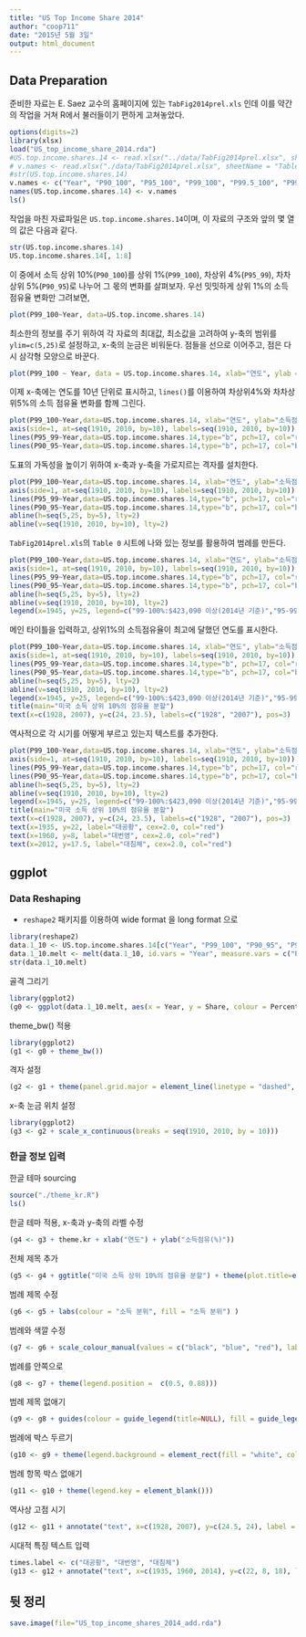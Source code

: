 ```yaml
---
title: "US Top Income Share 2014"
author: "coop711"
date: "2015년 5월 3일"
output: html_document
---
```


## Data Preparation

준비한 자료는  E. Saez 교수의 홈페이지에 있는 `TabFig2014prel.xls` 인데 이를 약간의 작업을 거쳐 R에서 불러들이기 편하게 고쳐놓았다. 

```r
options(digits=2)
library(xlsx)
load("US_top_income_share_2014.rda")
#US.top.income.shares.14 <- read.xlsx("../data/TabFig2014prel.xlsx", sheetIndex = 9, sheetName = "Table A3", startRow = 6, endRow = 107, colIndex = c(1:7, 9:13), header = FALSE)
# v.names <- read.xlsx("./data/TabFig2014prel.xlsx", sheetName = "Table A3", startRow = 4, endRow = 4, colIndex = c(2:7, 9:14), colClasses = character, header = FALSE)
#str(US.top.income.shares.14)
v.names <- c("Year", "P90_100", "P95_100", "P99_100", "P99.5_100", "P99.9_100", "P99.99_100", "P90_95", "P95_99", "P99_99.5", "P99.5_99.9", "P99.9_99.99")
names(US.top.income.shares.14) <- v.names
ls()
```

작업을 마친 자료파일은 `US.top.income.shares.14`이며, 이 자료의 구조와 앞의 몇 열의 값은 다음과 같다.

```r
str(US.top.income.shares.14)
US.top.income.shares.14[, 1:8]
```

이 중에서 소득 상위 10%(`P90_100`)를 상위 1%(`P99_100`), 차상위 4%(`P95_99`), 차차상위 5%(`P90_95`)로 나누어 그 몫의 변화를 살펴보자. 우선 밋밋하게 상위 1%의 소득 점유율 변화만 그려보면,

```r
plot(P99_100~Year, data=US.top.income.shares.14)
```

최소한의 정보를 주기 위하여 각 자료의 최대값, 최소값을 고려하여 y-축의 범위를 `ylim=c(5,25)`로 설정하고, x-축의 눈금은 비워둔다. 점들을 선으로 이어주고, 점은 다시 삼각형 모양으로 바꾼다.

```r
plot(P99_100 ~ Year, data = US.top.income.shares.14, xlab="연도", ylab = "소득점유(%)", ylim = c(5, 25), xaxt = "n", type = "b", pch = 17)
```

이제 x-축에는 연도를 10년 단위로 표시하고, `lines()`를 이용하여 차상위4%와 차차상위5%의 소득 점유율 변화를 함께 그린다.

```r
plot(P99_100~Year,data=US.top.income.shares.14, xlab="연도", ylab="소득점유(%)", ylim=c(5,25), xaxt="n", type="b",pch=17)
axis(side=1, at=seq(1910, 2010, by=10), labels=seq(1910, 2010, by=10))
lines(P95_99~Year,data=US.top.income.shares.14,type="b", pch=17, col="red")
lines(P90_95~Year,data=US.top.income.shares.14,type="b", pch=17, col="blue")
```

도표의 가독성을 높이기 위하여 x-축과 y-축을 가로지르는 격자를 설치한다.


```r
plot(P99_100~Year,data=US.top.income.shares.14, xlab="연도", ylab="소득점유(%)", ylim=c(5,25), xaxt="n", type="b",pch=17)
axis(side=1, at=seq(1910, 2010, by=10), labels=seq(1910, 2010, by=10))
lines(P95_99~Year,data=US.top.income.shares.14,type="b", pch=17, col="red")
lines(P90_95~Year,data=US.top.income.shares.14,type="b", pch=17, col="blue")
abline(h=seq(5,25, by=5), lty=2)
abline(v=seq(1910, 2010, by=10), lty=2)
```

`TabFig2014prel.xls`의 `Table 0` 시트에 나와 있는 정보를 활용하여 범례를 만든다.

```r
plot(P99_100~Year,data=US.top.income.shares.14, xlab="연도", ylab="소득점유(%)", ylim=c(5,25), xaxt="n", type="b",pch=17)
axis(side=1, at=seq(1910, 2010, by=10), labels=seq(1910, 2010, by=10))
lines(P95_99~Year,data=US.top.income.shares.14,type="b", pch=17, col="red")
lines(P90_95~Year,data=US.top.income.shares.14,type="b", pch=17, col="blue")
abline(h=seq(5,25, by=5), lty=2)
abline(v=seq(1910, 2010, by=10), lty=2)
legend(x=1945, y=25, legend=c("99-100%:$423,090 이상(2014년 기준)","95-99%:$174,240-$423,090","90-95%:$121,360-$174,240"), pch=17, col=c("black", "red", "blue"))
```

메인 타이틀을 입력하고, 상위1%의 소득점유율이 최고에 달했던 연도를 표시한다.

```r
plot(P99_100~Year,data=US.top.income.shares.14, xlab="연도", ylab="소득점유(%)", ylim=c(5,25), xaxt="n", type="b",pch=17)
axis(side=1, at=seq(1910, 2010, by=10), labels=seq(1910, 2010, by=10))
lines(P95_99~Year,data=US.top.income.shares.14,type="b", pch=17, col="red")
lines(P90_95~Year,data=US.top.income.shares.14,type="b", pch=17, col="blue")
abline(h=seq(5,25, by=5), lty=2)
abline(v=seq(1910, 2010, by=10), lty=2)
legend(x=1945, y=25, legend=c("99-100%:$423,090 이상(2014년 기준)","95-99%:$174,240-$423,090","90-95%:$121,360-$174,240"), pch=17, col=c("black", "red", "blue"))
title(main="미국 소득 상위 10%의 점유율 분할")
text(x=c(1928, 2007), y=c(24, 23.5), labels=c("1928", "2007"), pos=3)
```

역사적으로 각 시기를 어떻게 부르고 있는지 텍스트를 추가한다.

```r
plot(P99_100~Year,data=US.top.income.shares.14, xlab="연도", ylab="소득점유(%)", ylim=c(5,25), xaxt="n", type="b",pch=17)
axis(side=1, at=seq(1910, 2010, by=10), labels=seq(1910, 2010, by=10))
lines(P95_99~Year,data=US.top.income.shares.14,type="b", pch=17, col="red")
lines(P90_95~Year,data=US.top.income.shares.14,type="b", pch=17, col="blue")
abline(h=seq(5,25, by=5), lty=2)
abline(v=seq(1910, 2010, by=10), lty=2)
legend(x=1945, y=25, legend=c("99-100%:$423,090 이상(2014년 기준)","95-99%:$174,240-$423,090","90-95%:$121,360-$174,240"), pch=17, col=c("black", "red", "blue"))
title(main="미국 소득 상위 10%의 점유율 분할")
text(x=c(1928, 2007), y=c(24, 23.5), labels=c("1928", "2007"), pos=3)
text(x=1935, y=22, label="대공황", cex=2.0, col="red")
text(x=1960, y=8, label="대번영", cex=2.0, col="red")
text(x=2012, y=17.5, label="대침체", cex=2.0, col="red")
```

## ggplot

### Data Reshaping

* `reshape2` 패키지를 이용하여 wide format 을 long format 으로

```r
library(reshape2)
data.1_10 <- US.top.income.shares.14[c("Year", "P99_100", "P90_95", "P95_99")]
data.1_10.melt <- melt(data.1_10, id.vars = "Year", measure.vars = c("P99_100", "P90_95", "P95_99"), variable.name = "Percentiles", value.name = "Share")
str(data.1_10.melt)
```

골격 그리기

```r
library(ggplot2)
(g0 <- ggplot(data.1_10.melt, aes(x = Year, y = Share, colour = Percentiles)) + geom_line() + geom_point(shape=24, aes(fill = Percentiles)) + ylim(5, 25))
```

theme_bw() 적용

```r
library(ggplot2)
(g1 <- g0 + theme_bw())
```

격자 설정

```r
(g2 <- g1 + theme(panel.grid.major = element_line(linetype = "dashed", colour = "black")))
```

x-축 눈금 위치 설정

```r
library(ggplot2)
(g3 <- g2 + scale_x_continuous(breaks = seq(1910, 2010, by = 10)))
```


### 한글 정보 입력

한글 테마 sourcing

```r
source("./theme_kr.R")
ls()
```

한글 테마 적용, x-축과 y-축의 라벨 수정

```r
(g4 <- g3 + theme.kr + xlab("연도") + ylab("소득점유(%)"))
```

전체 제목 추가

```r
(g5 <- g4 + ggtitle("미국 소득 상위 10%의 점유율 분할") + theme(plot.title=element_text(size=20)))
```

범례 제목 수정

```r
(g6 <- g5 + labs(colour = "소득 분위", fill = "소득 분위") )
```

범례와 색깔 수정

```r
(g7 <- g6 + scale_colour_manual(values = c("black", "blue", "red"), labels = c("99-100%:$423,090 이상(2014년기준)","95-99%:$174,240-$423,090","90-95%:$121,360-$174,240")) + scale_fill_manual(values = c("black", "blue", "red"), labels = c("99-100%:$423,090 이상(2014년기준)","95-99%:$174,240-$423,090","90-95%:$121,360-$174,240")))
```

범례를 안쪽으로

```r
(g8 <- g7 + theme(legend.position =  c(0.5, 0.88)))
```

범례 제목 없애기

```r
(g9 <- g8 + guides(colour = guide_legend(title=NULL), fill = guide_legend(title=NULL)))
```

범례에 박스 두르기

```r
(g10 <- g9 + theme(legend.background = element_rect(fill = "white", colour = "black")))
```

범례 항목 박스 없애기

```r
(g11 <- g10 + theme(legend.key = element_blank()))
```

역사상 고점 시기

```r
(g12 <- g11 + annotate("text", x=c(1928, 2007), y=c(24.5, 24), label = c(1928, 2007)))
```



시대적 특징 텍스트 입력

```r
times.label <- c("대공황", "대번영", "대침체")
(g13 <- g12 + annotate("text", x=c(1935, 1960, 2014), y=c(22, 8, 18), label = times.label, colour="red", family="HCR Dotum LVT", size = 8))
```


## 뒷 정리

```r
save.image(file="US_top_income_shares_2014_add.rda")
```

